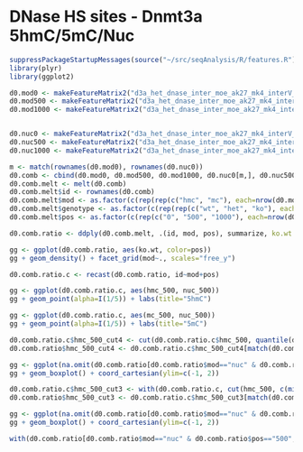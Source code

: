 DNase HS sites - Dnmt3a 5hmC/5mC/Nuc
========================================================

```r
suppressPackageStartupMessages(source("~/src/seqAnalysis/R/features.R"))
library(plyr)
library(ggplot2)
```

```r
d0.mod0 <- makeFeatureMatrix2("d3a_het_dnase_inter_moe_ak27_mk4_interV_genes.bed_chr", "d3xog_hmc_mc", data_type="rpkm/mean")
d0.mod500 <- makeFeatureMatrix2("d3a_het_dnase_inter_moe_ak27_mk4_interV_genes.bed_chr", "d3xog_hmc_mc", data_type="rpkm/mean", select="flank500")
d0.mod1000 <- makeFeatureMatrix2("d3a_het_dnase_inter_moe_ak27_mk4_interV_genes.bed_chr", "d3xog_hmc_mc", data_type="rpkm/mean", select="flank1000")


d0.nuc0 <- makeFeatureMatrix2("d3a_het_dnase_inter_moe_ak27_mk4_interV_genes.bed_chr", "d3xog_nuc_q30", data_type="rpkm/mean")
d0.nuc500 <- makeFeatureMatrix2("d3a_het_dnase_inter_moe_ak27_mk4_interV_genes.bed_chr", "d3xog_nuc_q30", data_type="rpkm/mean", select="flank500")
d0.nuc1000 <- makeFeatureMatrix2("d3a_het_dnase_inter_moe_ak27_mk4_interV_genes.bed_chr", "d3xog_nuc_q30", data_type="rpkm/mean", select="flank1000")


```

```r
m <- match(rownames(d0.mod0), rownames(d0.nuc0))
d0.comb <- cbind(d0.mod0, d0.mod500, d0.mod1000, d0.nuc0[m,], d0.nuc500[m,], d0.nuc1000[m,])
d0.comb.melt <- melt(d0.comb)
d0.comb.melt$id <- rownames(d0.comb)
d0.comb.melt$mod <- as.factor(c(rep(rep(c("hmc", "mc"), each=nrow(d0.mod0)*3), times=3), rep("nuc", each=nrow(d0.mod0)*6)))
d0.comb.melt$genotype <- as.factor(c(rep(rep(c("wt", "het", "ko"), each=nrow(d0.mod0)), times=6), rep(rep(c("wt", "ko"), each=nrow(d0.mod0)), times=3)))
d0.comb.melt$pos <- as.factor(c(rep(c("0", "500", "1000"), each=nrow(d0.mod0)*6), rep(c("0", "500", "1000"), each=nrow(d0.mod0)*2)))
```

```r
d0.comb.ratio <- ddply(d0.comb.melt, .(id, mod, pos), summarize, ko.wt = log2((value[genotype=="ko"] + .01) / (value[genotype=="wt"] + .01)))
```

```r
gg <- ggplot(d0.comb.ratio, aes(ko.wt, color=pos))
gg + geom_density() + facet_grid(mod~., scales="free_y")
```

```r
d0.comb.ratio.c <- recast(d0.comb.ratio, id~mod+pos)
```

```r
gg <- ggplot(d0.comb.ratio.c, aes(hmc_500, nuc_500))
gg + geom_point(alpha=I(1/5)) + labs(title="5hmC")
```

```r
gg <- ggplot(d0.comb.ratio.c, aes(mc_500, nuc_500))
gg + geom_point(alpha=I(1/5)) + labs(title="5mC")
```

```r
d0.comb.ratio.c$hmc_500_cut4 <- cut(d0.comb.ratio.c$hmc_500, quantile(d0.comb.ratio.c$hmc_500))
d0.comb.ratio$hmc_500_cut4 <- d0.comb.ratio.c$hmc_500_cut4[match(d0.comb.ratio$id, d0.comb.ratio.c[,1])]
```

```r
gg <- ggplot(na.omit(d0.comb.ratio[d0.comb.ratio$mod=="nuc" & d0.comb.ratio$pos=="500",]), aes(hmc_500_cut4, ko.wt))
gg + geom_boxplot() + coord_cartesian(ylim=c(-1, 2))
```

```r
d0.comb.ratio.c$hmc_500_cut3 <- with(d0.comb.ratio.c, cut(hmc_500, c(min(hmc_500), -1, 1, max(hmc_500))))
d0.comb.ratio$hmc_500_cut3 <- d0.comb.ratio.c$hmc_500_cut3[match(d0.comb.ratio$id, d0.comb.ratio.c[,1])]
```

```r
gg <- ggplot(na.omit(d0.comb.ratio[d0.comb.ratio$mod=="nuc" & d0.comb.ratio$pos=="500",]), aes(hmc_500_cut3, ko.wt))
gg + geom_boxplot() + coord_cartesian(ylim=c(-1, 2))
```

```r
with(d0.comb.ratio[d0.comb.ratio$mod=="nuc" & d0.comb.ratio$pos=="500",], wilcox.test(ko.wt[as.numeric(hmc_500_cut3)==1], ko.wt[as.numeric(hmc_500_cut3)==2]))
```
